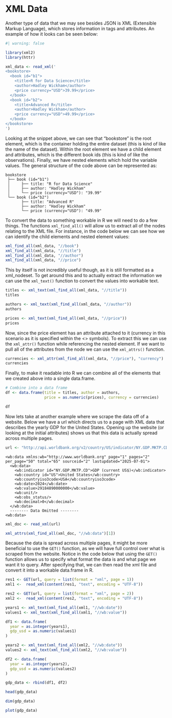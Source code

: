 # XML Data

Another type of data that we may see besides JSON is XML (Extensible Markup Language), which stores information in tags and attributes. An example of how it looks can be seen below:

```r
#| warning: false

library(xml2)
library(httr)

xml_data <- read_xml('
<bookstore>
  <book id="b1">
    <title>R for Data Science</title>
    <author>Hadley Wickham</author>
    <price currency="USD">39.99</price>
  </book>
  <book id="b2">
    <title>Advanced R</title>
    <author>Hadley Wickham</author>
    <price currency="USD">49.99</price>
  </book>
</bookstore>
')
```

Looking at the snippet above, we can see that "bookstore" is the root element, which is the container holding the entire dataset (this is kind of like the name of the dataset). Within the root element we have a child element and attributes, which is the different book ids (this is kind of like the observations). Finally, we have nested elements which hold the variable values. The general structure of the code above can be represented as:

```text
bookstore
 ├── book (id="b1")
 │     ├── title: "R for Data Science"
 │     ├── author: "Hadley Wickham"
 │     └── price (currency="USD"): "39.99"
 └── book (id="b2")
       ├── title: "Advanced R"
       ├── author: "Hadley Wickham"
       └── price (currency="USD"): "49.99"
```

To convert the data to something workable in R we will need to do a few things. The functions `xml_find_all()` will allow us to extract all of the nodes relating to the XML file. For instance, in the code below we can see how we can identify the child elements and nested element values:

```r
xml_find_all(xml_data, "//book")
xml_find_all(xml_data, "//title")
xml_find_all(xml_data, "//author")
xml_find_all(xml_data, "//price")
```

This by itself is not incredibly useful though, as it is still formatted as a xml_nodeset. To get around this and to actually extract the information we can use the `xml_text()` function to convert the values into workable text. 

```r
titles <- xml_text(xml_find_all(xml_data, "//title"))
titles

authors <- xml_text(xml_find_all(xml_data, "//author"))
authors

prices <- xml_text(xml_find_all(xml_data, "//price"))
prices
```

Now, since the price element has an attribute attached to it (currency in this scenario as it is specified within the <> symbols). To extract this we can use the `xml_attr()` function while referencing the nested element. If we want to pull all of the attributes from the node we can use the `xml_attrs()` function. 

```r
currencies <- xml_attr(xml_find_all(xml_data, "//price"), "currency") 
currencies
```

Finally, to make it readable into R we can combine all of the elements that we created above into a single data.frame.

```r
# Combine into a data frame 
df <- data.frame(title = titles, author = authors, 
                 price = as.numeric(prices), currency = currencies)

df
```

Now lets take at another example where we scrape the data off of a website. Below we have a url which directs us to a page with XML data that describes the yearly GDP for the United States. Opening up the website (or looking at the initial attributes) shows us that this data is actually spread across multiple pages. 

```r
url <- "http://api.worldbank.org/v2/country/US/indicator/NY.GDP.MKTP.CD?format=xml"
```

```text
<wb:data xmlns:wb="http://www.worldbank.org" page="1" pages="2" per_page="50" total="65" sourceid="2" lastupdated="2025-07-01">
  <wb:data>
    <wb:indicator id="NY.GDP.MKTP.CD">GDP (current US$)</wb:indicator>
    <wb:country id="US">United States</wb:country>
    <wb:countryiso3code>USA</wb:countryiso3code>
    <wb:date>2024</wb:date>
    <wb:value>29184890000000</wb:value>
    <wb:unit/>
    <wb:obs_status/>
    <wb:decimal>0</wb:decimal>
  </wb:data>
  -------- Data Omitted --------
<wb:data> 
```

```r
xml_doc <- read_xml(url)

xml_attrs(xml_find_all(xml_doc, "//wb:data")[1])
```

Because the data is spread across multiple pages, it might be more beneficial to use the `GET()` function, as we will have full control over what is scraped from the website. Notice in the code below that using the `GET()` function allows us to specify what format the data is and what page we want it to query. After specifying that, we can then read the xml file and convert it into a workable data.frame in R. 

```r
res1 <- GET(url, query = list(format = "xml", page = 1))
xml1 <-  read_xml(content(res1, "text", encoding = "UTF-8"))

res2 <- GET(url, query = list(format = "xml", page = 2))
xml2 <-  read_xml(content(res2, "text", encoding = "UTF-8"))

years1 <- xml_text(xml_find_all(xml1, "//wb:date"))
values1 <- xml_text(xml_find_all(xml1, "//wb:value"))

df1 <- data.frame(
  year = as.integer(years1),
  gdp_usd = as.numeric(values1)
)

years2 <- xml_text(xml_find_all(xml2, "//wb:date"))
values2 <- xml_text(xml_find_all(xml2, "//wb:value"))

df2 <- data.frame(
  year = as.integer(years2),
  gdp_usd = as.numeric(values2)
)

gdp_data <- rbind(df1, df2)

head(gdp_data)

dim(gdp_data)

plot(gdp_data)
```
